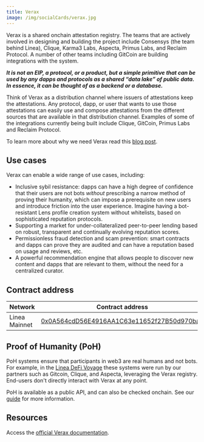```yaml
---
title: Verax
image: /img/socialCards/verax.jpg
---
```


Verax is a shared onchain attestation registry. The teams that are actively involved in designing 
and building the project include Consensys (the team behind Linea), Clique, Karma3 Labs, Aspecta, 
Primus Labs, and Reclaim Protocol. A number of other teams including GitCoin are building 
integrations with the system.

**_It is not an EIP, a protocol, or a product, but a simple primitive that can be used by any dapps 
and protocols as a shared “data lake” of public data. In essence, it can be thought of as a backend 
or a database._**

Think of Verax as a distribution channel where issuers of attestations keep the attestations. Any 
protocol, dapp, or user that wants to use those attestations can easily use and compose attestations 
from the different sources that are available in that distribution channel. Examples of some of the 
integrations currently being built include Clique, GitCoin, Primus Labs and Reclaim Protocol.

To learn more about why we need Verax read this [blog post](https://linea.mirror.xyz/LlLx7IytwRYWQbLlxHr6zoUZjqNQdQ5P95zo3Dcilb0).

## Use cases

Verax can enable a wide range of use cases, including:

- Inclusive sybil resistance: dapps can have a high degree of confidence that their users are not 
bots _without_ prescribing a narrow method of proving their humanity, which can impose a 
prerequisite on new users and introduce friction into the user experience. Imagine having a 
bot-resistant Lens profile creation system without whitelists, based on sophisticated reputation 
protocols.
- Supporting a market for under-collateralized peer-to-peer lending based on robust, transparent 
and continually evolving reputation scores.
- Permissionless fraud detection and scam prevention: smart contracts and dapps can prove they are 
audited and can have a reputation based on usage and reviews, etc.
- A powerful recommendation engine that allows people to discover new content and dapps that are 
relevant to them, without the need for a centralized curator.

## Contract address

| Network | Contract address |
| --- | --- |
| Linea Mainnet | [0x0A564cdD56E4916AA1C63e11652f27B50d970ba0](https://lineascan.build/address/0x0A564cdD56E4916AA1C63e11652f27B50d970ba0) |

## Proof of Humanity (PoH)

PoH systems ensure that participants in web3 are real humans and not bots. For example, in the 
[Linea DeFi Voyage](https://linea.mirror.xyz/Y7Co9H1-oV0O51nKYW0eFPZSs2xn--YJ2wRJzEecN6o) these 
systems were run by our partners such as Gitcoin, Clique, and Aspecta, leveraging the Verax registry. 
End-users don't directly interact with Verax at any point.

PoH is available as a public API, and can also be checked onchain. See our [guide](../../how-to/poh-api.mdx) 
for more information.

## Resources

Access the [official Verax documentation](https://docs.ver.ax/verax-documentation/).
